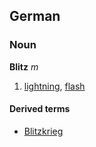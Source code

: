 ==German==
===Noun===
'''Blitz''' ''m''

# [[lightning]], [[flash]]

====Derived terms====
*[[Blitzkrieg]]
